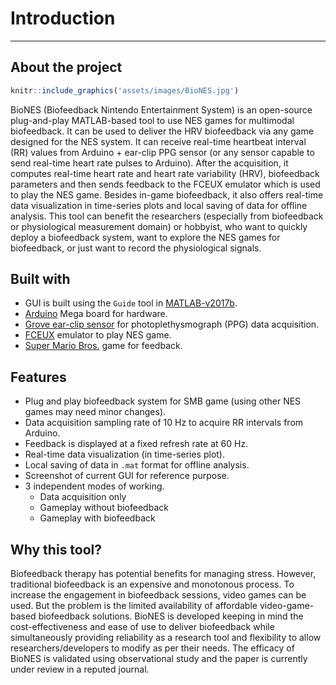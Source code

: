 # Introduction {#intro}

---

## About the project {#about}

```r
knitr::include_graphics('assets/images/BioNES.jpg')
```

BioNES (Biofeedback Nintendo Entertainment System) is an open-source plug-and-play MATLAB-based tool to use NES games for multimodal biofeedback. It can be used to deliver the HRV biofeedback via any game designed for the NES system. It can receive real-time heartbeat interval (RR) values from Arduino + ear-clip PPG sensor (or any sensor capable to send real-time heart rate pulses to Arduino). After the acquisition, it computes real-time heart rate and heart rate variability (HRV), biofeedback parameters and then sends feedback to the FCEUX emulator which is used to play the NES game.
Besides in-game biofeedback, it also offers real-time data visualization in time-series plots and local saving of data for offline analysis. This tool can benefit the researchers (especially from biofeedback or physiological measurement domain) or hobbyist, who want to quickly deploy a biofeedback system, want to explore the NES games for biofeedback, or just want to record the physiological signals.


## Built with

- GUI is built using the `Guide` tool in [MATLAB-v2017b](https://in.mathworks.com/products/matlab.html). 
- [Arduino](https://www.arduino.cc/) Mega board for hardware.
- [Grove ear-clip sensor](https://wiki.seeedstudio.com/Grove-Ear-clip_Heart_Rate_Sensor/) for photoplethysmograph (PPG) data acquisition.
- [FCEUX](https://github.com/TASVideos/fceux) emulator to play NES game.
- [Super Mario Bros.](https://www.mariowiki.com/Super_Mario_Bros.) game for feedback.


## Features

- Plug and play biofeedback system for SMB game (using other NES games may need minor changes).
- Data acquisition sampling rate of 10 Hz to acquire RR intervals from Arduino. 
- Feedback is displayed at a fixed refresh rate at 60 Hz.
- Real-time data visualization (in time-series plot).
- Local saving of data in `.mat` format for offline analysis.
- Screenshot of current GUI for reference purpose.
- 3 independent modes of working.
  - Data acquisition only
  - Gameplay without biofeedback
  - Gameplay with biofeedback


## Why this tool?

Biofeedback therapy has potential benefits for managing stress. However, traditional biofeedback is an expensive and monotonous process. To increase the engagement in biofeedback sessions, video games can be used. But the problem is the limited availability of affordable video-game-based biofeedback solutions.
BioNES is developed keeping in mind the cost-effectiveness and ease of use to deliver biofeedback while simultaneously providing reliability as a research tool and flexibility to allow researchers/developers to modify as per their needs. The efficacy of BioNES is validated using observational study and the paper is currently under review in a reputed journal.

